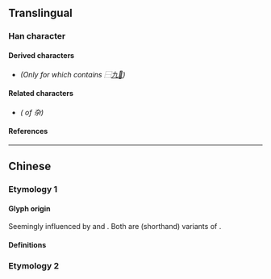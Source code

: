 {{also|朹|染|卆|雜}}
{{character info}}
==Translingual==
{{stroke order}}
{{Han simplified forms|雜|雑|杂}}

===Han character===
{{Han char|rn=75|rad=木|as=02|sn=6|four=|canj=KND|ids=⿱九朩(G),⿱九𣎳(T)}}

====Derived characters====
* {{l|mul|[[𠱞]], [[𡜉]]}} ''(Only for {{w|zh:國字標準字體|Taiwan standard form}} which contains ⿱[[九]][[𣎳]])'' <!-- Note that 𠱞,𡜉,𬖚,𭰏 contains ⿱九木 instead -->

====Related characters====
* {{l|mul|[[雜]]}} ''({{w|Traditional Chinese|Traditional form}} of 杂)''

====References====
{{Han ref|kx=0510.181|hdz=21155.070|uh=6742}}

----

==Chinese==

===Etymology 1===

====Glyph origin====
Seemingly influenced by {{l|zh|雑}} and {{l|zh|⿱[[𠅃]][[木]]}}. Both are (shorthand) variants of {{l|zh|雜}}.

====Definitions====
{{zh-see|雜}}

===Etymology 2===
{{zh-see|朵}}